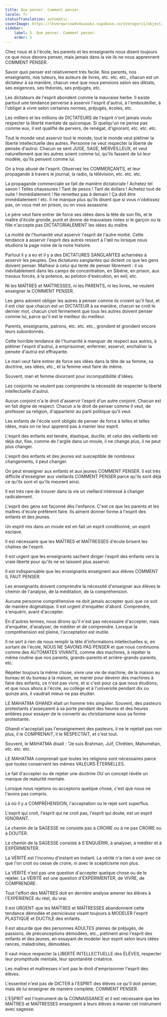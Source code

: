 ```yaml
---
title: Que penser. Comment penser.
locale: fr
statusTranslation: automatic
coverImage: https://lhvmrqwrcowdvduuaukz.supabase.co/storage/v1/object/public/strapi-uploads/small_cover-educacion-fundamental.webp-2d51a7828a2b1309555be27f7e2a61a0.webp
sidebar:
    label: 5. Que penser. Comment penser.
    order: 5
---
```

Chez nous et à l'école, les parents et les enseignants nous disent toujours ce que nous devons penser, mais jamais dans la vie ils ne nous apprennent COMMENT PENSER.

Savoir quoi penser est relativement très facile. Nos parents, nos enseignants, nos tuteurs, les auteurs de livres, etc. etc. etc., chacun est un dictateur à sa manière, chacun veut que nous pensions selon ses diktats, ses exigences, ses théories, ses préjugés, etc.

Les dictateurs de l'esprit abondent comme la mauvaise herbe. Il existe partout une tendance perverse à asservir l'esprit d'autrui, à l'embouteiller, à l'obliger à vivre selon certaines normes, préjugés, écoles, etc.

Les milliers et les millions de DICTATEURS de l'esprit n'ont jamais voulu respecter la liberté mentale de quiconque. Si quelqu'un ne pense pas comme eux, il est qualifié de pervers, de renégat, d'ignorant, etc. etc. etc.

Tout le monde veut asservir tout le monde, tout le monde veut piétiner la liberté intellectuelle des autres. Personne ne veut respecter la liberté de pensée d'autrui. Chacun se sent JUGE, SAGE, MERVEILLEUX, et veut naturellement que les autres soient comme lui, qu'ils fassent de lui leur modèle, qu'ils pensent comme lui.

On a trop abusé de l'esprit. Observez les COMMERÇANTS, et leur propagande à travers le journal, la radio, la télévision, etc. etc. etc.

La propagande commerciale se fait de manière dictatoriale ! Achetez tel savon ! Telles chaussures ! Tant de pesos ! Tant de dollars ! Achetez tout de suite ! Immédiatement ! Ne remettez pas à demain ! Ça doit être immédiatement ! etc. Il ne manque plus qu'ils disent que si vous n'obéissez pas, on vous met en prison, ou on vous assassine.

Le père veut faire entrer de force ses idées dans la tête de son fils, et le maître d'école gronde, punit et donne de mauvaises notes si le garçon ou la fille n'accepte pas DICTATORIALEMENT les idées du maître.

La moitié de l'humanité veut asservir l'esprit de l'autre moitié. Cette tendance à asservir l'esprit des autres ressort à l'œil nu lorsque nous étudions la page noire de la noire histoire.

Partout il y a eu et il y a des DICTATURES SANGLANTES acharnées à asservir les peuples. Des dictatures sanglantes qui dictent ce que les gens doivent penser. Malheur à celui qui tente de penser librement : il va inévitablement dans les camps de concentration, en Sibérie, en prison, aux travaux forcés, à la potence, au peloton d'exécution, en exil, etc.

Ni les MAÎTRES et MAÎTRESSES, ni les PARENTS, ni les livres, ne veulent enseigner le COMMENT PENSER.

Les gens adorent obliger les autres à penser comme ils croient qu'il faut, et il est clair que chacun est un DICTATEUR à sa manière, chacun se croit le dernier mot, chacun croit fermement que tous les autres doivent penser comme lui, parce qu'il est le meilleur du meilleur.

Parents, enseignants, patrons, etc. etc. etc., grondent et grondent encore leurs subordonnés.

Cette horrible tendance de l'humanité à manquer de respect aux autres, à piétiner l'esprit d'autrui, à emprisonner, enfermer, asservir, enchaîner la pensée d'autrui est effrayante.

Le mari veut faire entrer de force ses idées dans la tête de sa femme, sa doctrine, ses idées, etc., et la femme veut faire de même.

Souvent, mari et femme divorcent pour incompatibilité d'idées.

Les conjoints ne veulent pas comprendre la nécessité de respecter la liberté intellectuelle d'autrui.

Aucun conjoint n'a le droit d'asservir l'esprit d'un autre conjoint. Chacun est en fait digne de respect. Chacun a le droit de penser comme il veut, de professer sa religion, d'appartenir au parti politique qu'il veut.

Les enfants de l'école sont obligés de penser de force à telles et telles idées, mais on ne leur apprend pas à manier leur esprit.

L'esprit des enfants est tendre, élastique, ductile, et celui des vieillards est déjà dur, fixe, comme de l'argile dans un moule, il ne change plus, il ne peut plus changer.

L'esprit des enfants et des jeunes est susceptible de nombreux changements, il peut changer.

On peut enseigner aux enfants et aux jeunes COMMENT PENSER. Il est très difficile d'enseigner aux vieillards COMMENT PENSER parce qu'ils sont déjà ce qu'ils sont et qu'ils meurent ainsi.

Il est très rare de trouver dans la vie un vieillard intéressé à changer radicalement.

L'esprit des gens est façonné dès l'enfance. C'est ce que les parents et les maîtres d'école préfèrent faire. Ils aiment donner forme à l'esprit des enfants et des jeunes.

Un esprit mis dans un moule est en fait un esprit conditionné, un esprit esclave.

Il est nécessaire que les MAÎTRES et MAÎTRESSES d'école brisent les chaînes de l'esprit.

Il est urgent que les enseignants sachent diriger l'esprit des enfants vers la vraie liberté pour qu'ils ne se laissent plus asservir.

Il est indispensable que les enseignants enseignent aux élèves COMMENT IL FAUT PENSER.

Les enseignants doivent comprendre la nécessité d'enseigner aux élèves le chemin de l'analyse, de la méditation, de la compréhension.

Aucune personne compréhensive ne doit jamais accepter quoi que ce soit de manière dogmatique. Il est urgent d'enquêter d'abord. Comprendre, s'enquérir, avant d'accepter.

En d'autres termes, nous dirons qu'il n'est pas nécessaire d'accepter, mais d'enquêter, d'analyser, de méditer et de comprendre. Lorsque la compréhension est pleine, l'acceptation est inutile.

Il ne sert à rien de nous remplir la tête d'informations intellectuelles si, en sortant de l'école, NOUS NE SAVONS PAS PENSER et que nous continuons comme des AUTOMATES VIVANTS, comme des machines, à répéter la même routine que nos parents, grands-parents et arrière-grands-parents, etc.

Répéter toujours la même chose, vivre une vie de machine, de la maison au bureau et du bureau à la maison, se marier pour devenir des machines à faire des enfants, ce n'est pas vivre, et si c'est pour ça que nous étudions, et que nous allons à l'école, au collège et à l'université pendant dix ou quinze ans, il vaudrait mieux ne pas étudier.

LE MAHATMA GHANDI était un homme très singulier. Souvent, des pasteurs protestants s'asseyaient à sa porte pendant des heures et des heures entières pour essayer de le convertir au christianisme sous sa forme protestante.

Ghandi n'acceptait pas l'enseignement des pasteurs, il ne le rejetait pas non plus, il le COMPRENAIT, il le RESPECTAIT, et c'est tout.

Souvent, le MAHATMA disait : "Je suis Brahman, Juif, Chrétien, Mahométan, etc. etc. etc.

LE MAHATMA comprenait que toutes les religions sont nécessaires parce que toutes conservent les mêmes VALEURS ÉTERNELLES.

Le fait d'accepter ou de rejeter une doctrine OU un concept révèle un manque de maturité mentale.

Lorsque nous rejetons ou acceptons quelque chose, c'est que nous ne l'avons pas compris.

Là où il y a COMPRÉHENSION, l'acceptation ou le rejet sont superflus.

L'esprit qui croit, l'esprit qui ne croit pas, l'esprit qui doute, est un esprit IGNORANT.

Le chemin de la SAGESSE ne consiste pas à CROIRE ou à ne pas CROIRE ou à DOUTER.

Le chemin de la SAGESSE consiste à S'ENQUÉRIR, à analyser, à méditer et à EXPÉRIMENTER.

La VÉRITÉ est l'inconnu d'instant en instant. La vérité n'a rien à voir avec ce que l'on croit ou cesse de croire, ni avec le scepticisme non plus.

La VÉRITÉ n'est pas une question d'accepter quelque chose ou de le rejeter. La VÉRITÉ est une question d'EXPÉRIMENTER, de VIVRE, de COMPRENDRE.

Tout l'effort des MAÎTRES doit en dernière analyse amener les élèves à l'EXPÉRIENCE du réel, du vrai.

Il est URGENT que les MAÎTRES et MAÎTRESSES abandonnent cette tendance démodée et pernicieuse visant toujours à MODELER l'esprit PLASTIQUE et DUCTILE des enfants.

Il est absurde que des personnes ADULTES pleines de préjugés, de passions, de préconceptions démodées, etc., piétinent ainsi l'esprit des enfants et des jeunes, en essayant de modeler leur esprit selon leurs idées rances, maladroites, démodées.

Il vaut mieux respecter la LIBERTÉ INTELLECTUELLE des ÉLÈVES, respecter leur promptitude mentale, leur spontanéité créatrice.

Les maîtres et maîtresses n'ont pas le droit d'emprisonner l'esprit des élèves.

L'essentiel n'est pas de DICTER à l'ESPRIT des élèves ce qu'il doit penser, mais de lui enseigner de manière complète, COMMENT PENSER.

L'ESPRIT est l'instrument de la CONNAISSANCE et il est nécessaire que les MAÎTRES et MAÎTRESSES enseignent à leurs élèves à manier cet instrument avec sagesse.

